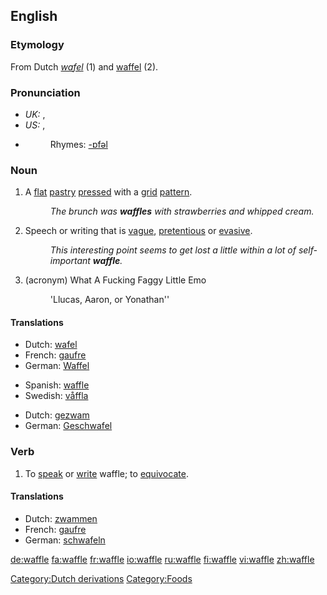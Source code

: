 {{wikipedia}}
==English==

===Etymology===
From Dutch ''[[wafel]]'' (1) and <!--possibly --> [[waffel]] (2).

===Pronunciation===
*''UK:'' {{IPA|/ˈwɒfl/}}, {{SAMPA|/"wOfl/}}
*''US:'' {{IPA|/ˈwɑːfl/, /ˈwɔːfl/}}, {{SAMPA|/"wOfl/, /"wAfl/}}
*{{audio|en-us-waffle.ogg|Audio (US)}}
*:Rhymes: [[Rhymes:English:-ɒfəl|-ɒfəl]]

===Noun===
{{en-noun}}

# {{countable}} A [[flat]] [[pastry]] [[press]]ed with a [[grid]] [[pattern]].
#: ''The brunch was '''waffles''' with strawberries and whipped cream.''
# {{uncountable}} Speech or writing that is [[vague]], [[pretentious]] or [[evasive]].
#: ''This interesting point seems to get lost a little within a lot of self-important '''waffle'''.''
# {{slang}} (acronym) What A Fucking Faggy Little Emo
#: 'Llucas, Aaron, or Yonathan'' 
====Translations====
{{trans-top|flat pastry}}
*Dutch: [[wafel]] {{f}}
*French: [[gaufre]] {{f}}
*German: [[Waffel]] {{f}}
{{trans-mid}}
*Spanish: [[waffle]] {{m}}
*Swedish: [[våffla]] {{c}}
{{trans-bottom}}

{{trans-top|speech or writing that is vague}}
*Dutch: [[gezwam]] {{n}}
*German: [[Geschwafel]] {{n}}
{{trans-mid}}
{{trans-bottom}}

===Verb===
{{en-verb|waffl|ing}}

# To [[speak]] or [[write]] waffle; to [[equivocate]].

====Translations====
{{top}}
*Dutch: [[zwammen]]
*French: [[gaufre]]
*German: [[schwafeln]]
{{mid}}
{{bottom}}

[[Category:Dutch derivations]]
[[Category:Foods]]

[[de:waffle]]
[[fa:waffle]]
[[fr:waffle]]
[[io:waffle]]
[[ru:waffle]]
[[fi:waffle]]
[[vi:waffle]]
[[zh:waffle]]